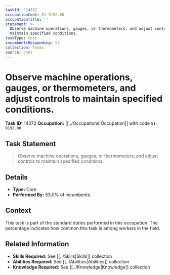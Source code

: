 ```yaml
---
taskId: '14372'
occupationCode: 51-9192.00
occupationTitle: ''
statement: >-
  Observe machine operations, gauges, or thermometers, and adjust controls to
  maintain specified conditions.
taskType: Core
incumbentsResponding: 53
collection: Tasks
source: onet
---
```

# Observe machine operations, gauges, or thermometers, and adjust controls to maintain specified conditions.

**Task ID:** 14372
**Occupation:** [[../Occupations|Occupation]] with code `51-9192.00`

## Task Statement

> Observe machine operations, gauges, or thermometers, and adjust controls to maintain specified conditions.

## Details

- **Type:** Core
- **Performed By:** 53.0% of incumbents

## Context

This task is part of the standard duties performed in this occupation. The percentage indicates how common this task is among workers in the field.

## Related Information

- **Skills Required:** See [[../Skills|Skills]] collection
- **Abilities Required:** See [[../Abilities|Abilities]] collection
- **Knowledge Required:** See [[../Knowledge|Knowledge]] collection
